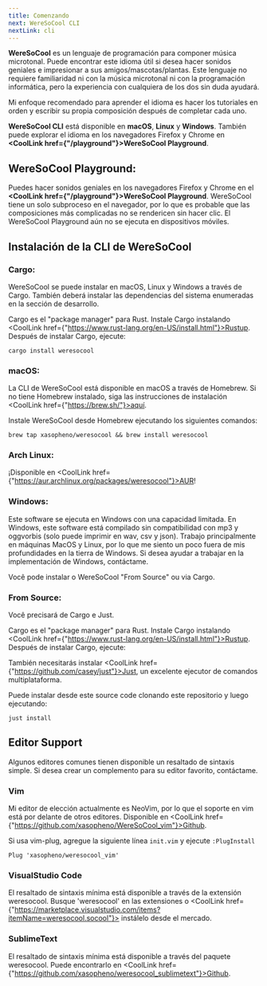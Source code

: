 ```yaml
---
title: Comenzando
next: WereSoCool CLI
nextLink: cli
---
```


**<CoolText>WereSoCool</CoolText>** es un lenguaje de programación para componer música microtonal. Puede encontrar este idioma útil si desea hacer sonidos geniales e impresionar a sus amigos/mascotas/plantas. Este lenguaje no requiere familiaridad ni con la música microtonal ni con la programación informática, pero la experiencia con cualquiera de los dos sin duda ayudará.

Mi enfoque recomendado para aprender el idioma es hacer los tutoriales en orden y escribir su propia composición después de completar cada uno.

**WereSoCool CLI** está disponible en **macOS**, **Linux** y **Windows**. También puede explorar el idioma en los navegadores Firefox y Chrome en **<CoolLink href={"/playground"}>WereSoCool Playground</CoolLink>**.

<Break/>

## WereSoCool Playground:

Puedes hacer sonidos geniales en los navegadores Firefox y Chrome en el **<CoolLink href={"/playground"}>WereSoCool
Playground</CoolLink>**. WereSoCool tiene un solo subproceso en el navegador, por lo que es probable que las composiciones más complicadas no se rendericen sin hacer clic. El WereSoCool Playground aún no se ejecuta en dispositivos móviles.


<Break/>

## Instalación de la CLI de WereSoCool

### Cargo:

WereSoCool se puede instalar en macOS, Linux y Windows a través de Cargo. También deberá instalar las dependencias del sistema enumeradas en la sección de desarrollo.

Cargo es el "package manager" para Rust. Instale Cargo instalando <CoolLink href={"https://www.rust-lang.org/en-US/install.html"}>Rustup</CoolLink>. Después de instalar Cargo, ejecute:

`cargo install weresocool`

<Break/>

### macOS:
La CLI de WereSoCool está disponible en macOS a través de Homebrew. Si no tiene Homebrew instalado, siga las instrucciones de instalación <CoolLink href={"https://brew.sh/"}>aquí</CoolLink>.

Instale WereSoCool desde Homebrew ejecutando los siguientes comandos:

`brew tap xasopheno/weresocool && brew install weresocool`

<Break/>

### Arch Linux:

¡Disponible en <CoolLink href={"https://aur.archlinux.org/packages/weresocool"}>AUR</CoolLink>!

<Break/>


### Windows:

Este software se ejecuta en Windows con una capacidad limitada. En Windows, este software está compilado sin compatibilidad con mp3 y oggvorbis (solo puede imprimir en wav, csv y json). Trabajo principalmente en máquinas MacOS y Linux, por lo que me siento un poco fuera de mis profundidades en la tierra de Windows. Si desea ayudar a trabajar en la implementación de Windows, contáctame.

Você pode instalar o WereSoCool "From Source" ou via Cargo.

### From Source:
Você precisará de Cargo e Just.

Cargo es el "package manager" para Rust. Instale Cargo instalando <CoolLink href={"https://www.rust-lang.org/en-US/install.html"}>Rustup</CoolLink>. Después de instalar Cargo, ejecute:

También necesitarás instalar <CoolLink href={"https://github.com/casey/just"}>Just</CoolLink>, un excelente ejecutor de comandos multiplataforma.

Puede instalar desde este source code clonando este repositorio y luego ejecutando:

`just install`


<Break/>

## Editor Support
Algunos editores comunes tienen disponible un resaltado de sintaxis simple. Si desea crear un complemento para su editor favorito, contáctame.

<Break/>

### Vim
Mi editor de elección actualmente es NeoVim, por lo que el soporte en vim está por delante de otros editores. Disponible en <CoolLink href={"https://github.com/xasopheno/WereSoCool_vim"}>Github</CoolLink>.

Si usa vim-plug, agregue la siguiente línea `init.vim` y ejecute `:PlugInstall`

`Plug 'xasopheno/weresocool_vim'`

<Break/>

### VisualStudio Code
El resaltado de sintaxis mínima está disponible a través de la extensión weresocool. Busque 'weresocool' en las extensiones o <CoolLink href={"https://marketplace.visualstudio.com/items?itemName=weresocool.socool"}> instálelo desde el mercado.</CoolLink>
<Break/>

### SublimeText
El resaltado de sintaxis mínima está disponible a través del paquete weresocool. Puede encontrarlo en <CoolLink href={"https://github.com/xasopheno/weresocool_sublimetext"}>Github</CoolLink>.


<Break/>
